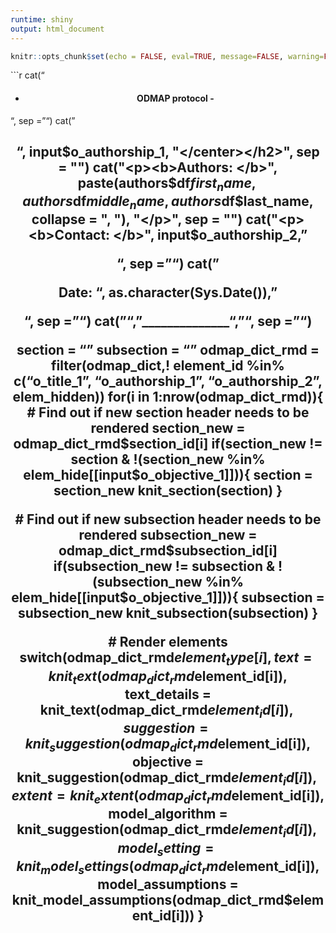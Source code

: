 ```yaml
---
runtime: shiny
output: html_document
---
```

```r
knitr::opts_chunk$set(echo = FALSE, eval=TRUE, message=FALSE, warning=FALSE)
```


```r
cat("<h4><center> - ODMAP protocol - </center></h4>", sep = "")
cat("<h2><center>", input$o_authorship_1, "</center></h2>", sep = "")
cat("<p><b>Authors: </b>", paste(authors$df$first_name, authors$df$middle_name, authors$df$last_name, collapse = ", "), "</p>", sep = "")
cat("<p><b>Contact: </b>", input$o_authorship_2, "</p>", sep = "")
cat("<p><b>Date: </b>", as.character(Sys.Date()), "</p>", sep = "")
cat("\n", "______________", "\n", sep = "")

section = ""
subsection = ""
odmap_dict_rmd = filter(odmap_dict,! element_id %in% c("o_title_1", "o_authorship_1", "o_authorship_2", elem_hidden))
for(i in 1:nrow(odmap_dict_rmd)){
  # Find out if new section header needs to be rendered
  section_new = odmap_dict_rmd$section_id[i]
  if(section_new != section & !(section_new %in% elem_hide[[input$o_objective_1]])){
    section = section_new
    knit_section(section)
  }
  
  # Find out if new subsection header needs to be rendered
  subsection_new = odmap_dict_rmd$subsection_id[i]
  if(subsection_new != subsection & !(subsection_new %in% elem_hide[[input$o_objective_1]])){
    subsection = subsection_new
    knit_subsection(subsection)
  }
  
  # Render elements
  switch(odmap_dict_rmd$element_type[i],
         text = knit_text(odmap_dict_rmd$element_id[i]),
         text_details = knit_text(odmap_dict_rmd$element_id[i]),
         suggestion = knit_suggestion(odmap_dict_rmd$element_id[i]),
         objective = knit_suggestion(odmap_dict_rmd$element_id[i]),
         extent = knit_extent(odmap_dict_rmd$element_id[i]),
         model_algorithm = knit_suggestion(odmap_dict_rmd$element_id[i]),
         model_setting = knit_model_settings(odmap_dict_rmd$element_id[i]),
         model_assumptions = knit_model_assumptions(odmap_dict_rmd$element_id[i]))
}
